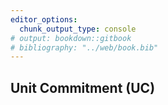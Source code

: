 ```yaml
---
editor_options:
  chunk_output_type: console
# output: bookdown::gitbook
# bibliography: "../web/book.bib"
---
```


## Unit Commitment (UC) {#UC}
